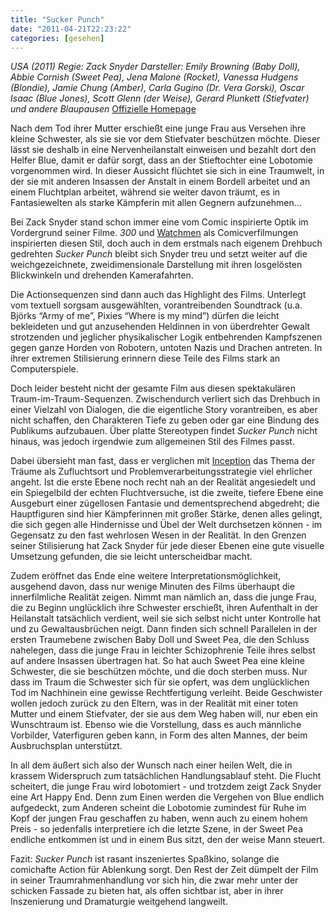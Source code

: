 ```yaml
---
title: "Sucker Punch"
date: "2011-04-21T22:23:22"
categories: [gesehen]
---
```


*USA (2011)
Regie: Zack Snyder
Darsteller: Emily Browning (Baby Doll), Abbie Cornish (Sweet Pea), Jena Malone (Rocket), Vanessa Hudgens (Blondie), Jamie Chung (Amber), Carla Gugino (Dr. Vera Gorski), Oscar Isaac (Blue Jones), Scott Glenn (der Weise), Gerard Plunkett (Stiefvater) und andere Blaupausen*
[Offizielle Homepage](http://www.suckerpunch-derfilm.de)

Nach dem Tod ihrer Mutter erschießt eine junge Frau aus Versehen ihre kleine Schwester, als sie sie vor dem Stiefvater beschützen möchte. Dieser lässt sie deshalb in eine Nervenheilanstalt einweisen und bezahlt dort den Helfer Blue, damit er dafür sorgt, dass an der Stieftochter eine Lobotomie vorgenommen wird. In dieser Aussicht flüchtet sie sich in eine Traumwelt, in der sie mit anderen Insassen der Anstalt in einem Bordell arbeitet und an einem Fluchtplan arbeitet, während sie weiter davon träumt, es in Fantasiewelten als starke Kämpferin mit allen Gegnern aufzunehmen...

Bei Zack Snyder stand schon immer eine vom Comic inspirierte Optik im Vordergrund seiner Filme. *300* und [Watchmen](/blog/2009/09/07/watchmen/) als Comicverfilmungen inspirierten diesen Stil, doch auch in dem erstmals nach eigenem Drehbuch gedrehten *Sucker Punch* bleibt sich Snyder treu und setzt weiter auf die weichgezeichnete, zweidimensionale Darstellung mit ihren losgelösten Blickwinkeln und drehenden Kamerafahrten.

Die Actionsequenzen sind dann auch das Highlight des Films. Unterlegt vom textuell sorgsam ausgewählten, vorantreibenden Soundtrack (u.a. Björks "Army of me", Pixies "Where is my mind") dürfen die leicht bekleideten und gut anzusehenden Heldinnen in von überdrehter Gewalt strotzenden und jeglicher physikalischer Logik entbehrenden Kampfszenen gegen ganze Horden von Robotern, untoten Nazis und Drachen antreten. In ihrer extremen Stilisierung erinnern diese Teile des Films stark an Computerspiele.

Doch leider besteht nicht der gesamte Film aus diesen spektakulären Traum-im-Traum-Sequenzen. Zwischendurch verliert sich das Drehbuch in einer Vielzahl von Dialogen, die die eigentliche Story vorantreiben, es aber nicht schaffen, den Charakteren Tiefe zu geben oder gar eine Bindung des Publikums aufzubauen. Über platte Stereotypen findet *Sucker Punch* nicht hinaus, was jedoch irgendwie zum allgemeinen Stil des Filmes passt.

Dabei übersieht man fast, dass er verglichen mit [Inception](/blog/2010/09/19/inception/) das Thema der Träume als Zufluchtsort und Problemverarbeitungsstrategie viel ehrlicher angeht. Ist die erste Ebene noch recht nah an der Realität angesiedelt und ein Spiegelbild der echten Fluchtversuche, ist die zweite, tiefere Ebene eine Ausgeburt einer zügellosen Fantasie und dementsprechend abgedreht; die Hauptfiguren sind hier Kämpferinnen mit großer Stärke, denen alles gelingt, die sich gegen alle Hindernisse und Übel der Welt durchsetzen können - im Gegensatz zu den fast wehrlosen Wesen in der Realität. In den Grenzen seiner Stilisierung hat Zack Snyder für jede dieser Ebenen eine gute visuelle Umsetzung gefunden, die sie leicht unterscheidbar macht.

Zudem eröffnet das Ende eine weitere Interpretationsmöglichkeit, ausgehend davon, dass nur wenige Minuten des Films überhaupt die innerfilmliche Realität zeigen. Nimmt man nämlich an, dass die junge Frau, die zu Beginn unglücklich ihre Schwester erschießt, ihren Aufenthalt in der Heilanstalt tatsächlich verdient, weil sie sich selbst nicht unter Kontrolle hat und zu Gewaltausbrüchen neigt. Dann finden sich schnell Parallelen in der ersten Traumebene zwischen Baby Doll und Sweet Pea, die den Schluss nahelegen, dass die junge Frau in leichter Schizophrenie Teile ihres selbst auf andere Insassen übertragen hat. So hat auch Sweet Pea eine kleine Schwester, die sie beschützen möchte, und die doch sterben muss. Nur dass im Traum die Schwester sich für sie opfert, was dem unglücklichen Tod im Nachhinein eine gewisse Rechtfertigung verleiht. Beide Geschwister wollen jedoch zurück zu den Eltern, was in der Realität mit einer toten Mutter und einem Stiefvater, der sie aus dem Weg haben will, nur eben ein Wunschtraum ist. Ebenso wie die Vorstellung, dass es auch männliche Vorbilder, Vaterfiguren geben kann, in Form des alten Mannes, der beim Ausbruchsplan unterstützt.

In all dem äußert sich also der Wunsch nach einer heilen Welt, die in krassem Widerspruch zum tatsächlichen Handlungsablauf steht. Die Flucht scheitert, die junge Frau wird lobotomiert - und trotzdem zeigt Zack Snyder eine Art Happy End. Denn zum Einen werden die Vergehen von Blue endlich aufgedeckt, zum Anderen scheint die Lobotomie zumindest für Ruhe im Kopf der jungen Frau geschaffen zu haben, wenn auch zu einem hohem Preis - so jedenfalls interpretiere ich die letzte Szene, in der Sweet Pea endliche entkommen ist und in einem Bus sitzt, den der weise Mann steuert.

Fazit: *Sucker Punch* ist rasant inszeniertes Spaßkino, solange die comichafte Action für Ablenkung sorgt. Den Rest der Zeit dümpelt der Film in seiner Traumrahmenhandlung vor sich hin, die zwar mehr unter der schicken Fassade zu bieten hat, als offen sichtbar ist, aber in ihrer Inszenierung und Dramaturgie weitgehend  langweilt.
